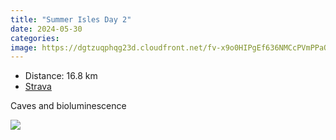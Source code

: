 ```yaml
---
title: "Summer Isles Day 2"
date: 2024-05-30
categories: 
image: https://dgtzuqphqg23d.cloudfront.net/fv-x9o0HIPgEf636NMCcPVmPPaOrhadoeutvgYh7Ank-768x309.jpg
---
```


- Distance: 16.8 km
- [Strava](https://www.strava.com/activities/11535005120)

Caves and bioluminescence 

![](https://dgtzuqphqg23d.cloudfront.net/fv-x9o0HIPgEf636NMCcPVmPPaOrhadoeutvgYh7Ank-768x309.jpg)



